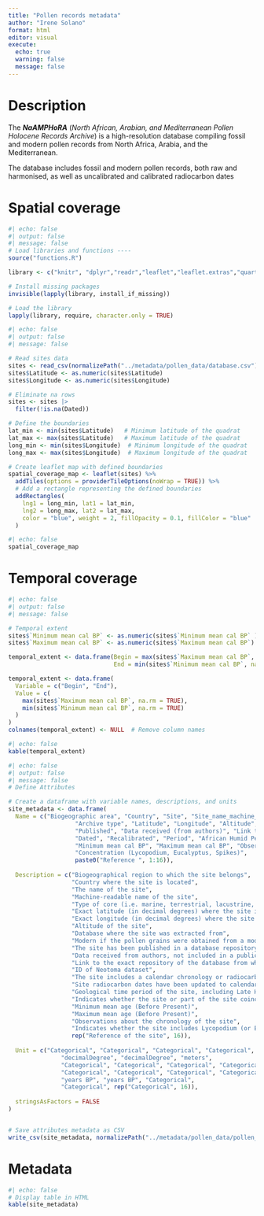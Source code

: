 ```yaml
---
title: "Pollen records metadata"
author: "Irene Solano"
format: html
editor: visual
execute:
  echo: true
  warning: false
  message: false
---
```


# Description

The ***NaAMPHoRA*** (*North African, Arabian, and Mediterranean Pollen Holocene Records Archive*) is a high-resolution database compiling fossil and modern pollen records from North Africa, Arabia, and the Mediterranean.

The database includes fossil and modern pollen records, both raw and harmonised, as well as uncalibrated and calibrated radiocarbon dates

# Spatial coverage

```r
#| echo: false
#| output: false
#| message: false
# Load libraries and functions ----
source("functions.R")

library <- c("knitr", "dplyr","readr","leaflet","leaflet.extras","quarto","htmlwidgets")

# Install missing packages
invisible(lapply(library, install_if_missing))

# Load the library
lapply(library, require, character.only = TRUE)

```

```r
#| echo: false
#| output: false
#| message: false

# Read sites data
sites <- read_csv(normalizePath("../metadata/pollen_data/database.csv"))
sites$Latitude <- as.numeric(sites$Latitude)
sites$Longitude <- as.numeric(sites$Longitude)

# Eliminate na rows
sites <- sites |>
  filter(!is.na(Dated))

# Define the boundaries
lat_min <- min(sites$Latitude)   # Minimum latitude of the quadrat
lat_max <- max(sites$Latitude)   # Maximum latitude of the quadrat
long_min <- min(sites$Longitude)  # Minimum longitude of the quadrat
long_max <- max(sites$Longitude)  # Maximum longitude of the quadrat

# Create leaflet map with defined boundaries
spatial_coverage_map <- leaflet(sites) %>%
  addTiles(options = providerTileOptions(noWrap = TRUE)) %>%
  # Add a rectangle representing the defined boundaries
  addRectangles(
    lng1 = long_min, lat1 = lat_min, 
    lng2 = long_max, lat2 = lat_max,
    color = "blue", weight = 2, fillOpacity = 0.1, fillColor = "blue"
  )  

```

```r
#| echo: false
spatial_coverage_map
```

# Temporal coverage

```r
#| echo: false
#| output: false
#| message: false

# Temporal extent
sites$`Minimum mean cal BP` <- as.numeric(sites$`Minimum mean cal BP` )
sites$`Maximum mean cal BP` <- as.numeric(sites$`Maximum mean cal BP`)

temporal_extent <- data.frame(Begin = max(sites$`Maximum mean cal BP`, na.rm = TRUE),
                              End = min(sites$`Minimum mean cal BP`, na.rm = TRUE))

temporal_extent <- data.frame(
  Variable = c("Begin", "End"),
  Value = c(
    max(sites$`Maximum mean cal BP`, na.rm = TRUE),
    min(sites$`Minimum mean cal BP`, na.rm = TRUE)
  )
)
colnames(temporal_extent) <- NULL  # Remove column names

```

```r
#| echo: false
kable(temporal_extent)

```

```r
#| echo: false
#| output: false
#| message: false
# Define Attributes

# Create a dataframe with variable names, descriptions, and units
site_metadata <- data.frame(
  Name = c("Biogeographic area", "Country", "Site", "Site_name_machine_readable", 
                   "Archive type", "Latitude", "Longitude", "Altitude", "Database", "Pollen", 
                   "Published", "Data received (from authors)", "Link to database", "dataset_id", 
                   "Dated", "Recalibrated", "Period", "African Humid Period", 
                   "Minimum mean cal BP", "Maximum mean cal BP", "Observations", 
                   "Concentration (Lycopodium, Eucalyptus, Spikes)", 
                   paste0("Reference ", 1:16)),
  
  Description = c("Biogeographical region to which the site belongs", 
                  "Country where the site is located", 
                  "The name of the site", 
                  "Machine-readable name of the site", 
                  "Type of core (i.e. marine, terrestrial, lacustrine, archaeological, etc.)", 
                  "Exact latitude (in decimal degrees) where the site is located", 
                  "Exact longitude (in decimal degrees) where the site is located", 
                  "Altitude of the site", 
                  "Database where the site was extracted from", 
                  "Modern if the pollen grains were obtained from a modern sediment or fossil if fossilized pollen grains are preserved in older sediments", 
                  "The site has been published in a database repository", 
                  "Data received from authors, not included in a publicly available database", 
                  "Link to the exact repository of the database from which the site was extracted", 
                  "ID of Neotoma dataset", 
                  "The site includes a calendar chronology or radiocarbon dates", 
                  "Site radiocarbon dates have been updated to calendar years", 
                  "Geological time period of the site, including Late Holocene (Meghalayan: 0 to 4.2 ka BP), Mid Holocene (Northgrippian: 4.2 to 8.2 ka BP), Early Holocene (Greenlandian: 8.2 to 11.7 ka BP), Pre-Holocene (11.7 to MA BP), Holocene (0 to 11.7 ka BP), and Holocene-Pre-Holocene (present to MA BP)", 
                  "Indicates whether the site or part of the site coincides with all or part of the African Humid Period (14.8 to 5 ka BP)", 
                  "Minimum mean age (Before Present)", 
                  "Maximum mean age (Before Present)", 
                  "Observations about the chronology of the site", 
                  "Indicates whether the site includes Lycopodium (or Eucalyptus) tablet counts for concentration calculation", 
                  rep("Reference of the site", 16)),
  
  Unit = c("Categorical", "Categorical", "Categorical", "Categorical", "Categorical", 
               "decimalDegree", "decimalDegree", "meters", 
               "Categorical", "Categorical", "Categorical", "Categorical", "Categorical", "Categorical", 
               "Categorical", "Categorical", "Categorical", "Categorical", 
               "years BP", "years BP", "Categorical", 
               "Categorical", rep("Categorical", 16)),
  
  stringsAsFactors = FALSE
)


# Save attributes metadata as CSV
write_csv(site_metadata, normalizePath("../metadata/pollen_data/pollen_metadata.csv"))

```

# Metadata

```r
#| echo: false
# Display table in HTML
kable(site_metadata)
```
